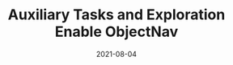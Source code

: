 ---
title: Auxiliary Tasks and Exploration Enable ObjectNav
date: "2021-08-04"
pub_info: arXiv 2021
authors:
    - Joel Ye
    - Dhruv Batra
    - Abhishek Das
    - Erik Wijmans
paper: https://arxiv.org/abs/2104.04112
code: https://github.com/joel99/objectnav
website: https://joel99.github.io/objectnav/
image: "objnav.png"
---